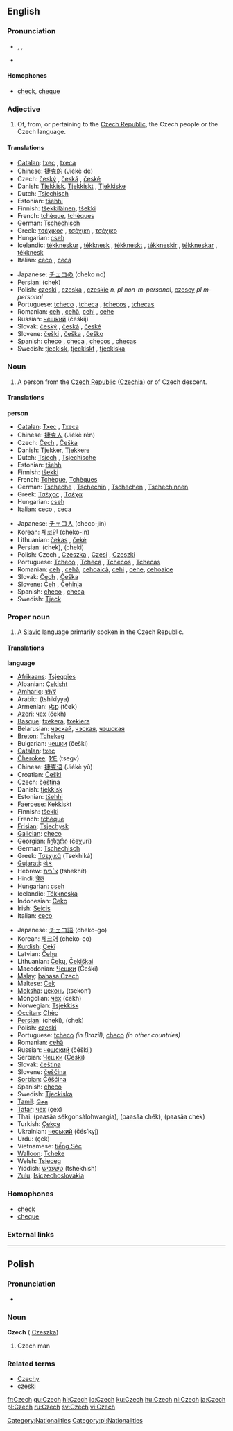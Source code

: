 {{interwiktionary|code=cs}}
==English==

===Pronunciation===
*{{AHD|chĕk}}, {{IPA|/ʧek/}}, {{SAMPA|/tSek/}}
*{{audio|en-us-Czech.ogg|Audio (US)}}

====Homophones====
*[[check]], [[cheque]]

===Adjective===
{{en-adj|-}}

# Of, from, or pertaining to the [[Czech Republic]], the Czech people or the Czech language.

====Translations====
{{top}}
*[[Catalan]]: [[txec]] {{m}}, [[txeca]] {{f}}
*Chinese: [[捷克的]] (Jiékè de)
*Czech: [[český]] {{m}}, [[česká]] {{f}}, [[české]] {{n}}
*Danish: [[Tjekkisk]], [[Tjekkiskt]] {{n}}, [[Tjekkiske]] {{p}}
*Dutch: [[Tsjechisch]]
*Estonian: [[tšehhi]]
*Finnish: [[tšekkiläinen]], [[tšekki]]
*French: [[tchèque]], [[tchèques]] {{p}}
*German: [[Tschechisch]]
*Greek: [[τσέχικος]] {{m}}, [[τσέχικη]] {{f}}, [[τσέχικο]] {{n}}
*Hungarian: [[cseh]]
*Icelandic: [[tékkneskur]] {{m}}, [[tékknesk]] {{f}}, [[tékkneskt]] {{n}}, [[tékkneskir]] {{m}} {{p}},  [[tékkneskar]] {{f}} {{p}}, [[tékknesk]] {{n}} {{p}}
*Italian: [[ceco]] {{m}}, [[ceca]] {{f}}
{{mid}}
*Japanese: [[チェコ]]の (cheko no)
*Persian: {{FAchar|[[چک]]}} (chek)
*Polish: [[czeski]] {{m}}, [[czeska]] {{f}}, [[czeskie]] ''n, pl non-m-personal'', [[czescy]] ''pl m-personal''
*Portuguese: [[tcheco]] {{m}}, [[tcheca]] {{f}}, [[tchecos]] {{m}} {{p}}, [[tchecas]] {{f}} {{p}}
*Romanian: [[ceh]] {{m}}, [[cehă]], [[cehi]] {{p}}, [[cehe]] {{f}} {{p}}
*Russian: [[чешкий]] (češkij)
*Slovak: [[český]] {{m}}, [[česká]] {{f}}, [[české]] {{n}}
*Slovene: [[češki]] {{m}}, [[češka]] {{f}}, [[češko]] {{n}}
*Spanish: [[checo]] {{m}}, [[checa]] {{f}}, [[checos]] {{m}} {{p}}, [[checas]] {{f}} {{p}}
*Swedish: [[tjeckisk]], [[tjeckiskt]] {{n}}, [[tjeckiska]] {{p}}
{{bottom}}

===Noun===
{{wikipedia}}
{{en-noun}}

# A person from the [[Czech Republic]] ([[Czechia]]) or of Czech descent.

====Translations====
'''person'''
{{top}}
*[[Catalan]]: [[Txec]] {{m}}, [[Txeca]] {{f}}
*Chinese: [[捷克人]] (Jiékè rén)
*Czech: [[Čech]] {{m}}, [[Češka]] {{f}}
*Danish: [[Tjekker]], [[Tjekkere]] {{p}}
*Dutch: [[Tsjech]] {{m}}, [[Tsjechische]] {{f}}
*Estonian: [[tšehh]]
*Finnish: [[tšekki]]
*French: [[Tchèque]], [[Tchèques]] {{p}}
*German: [[Tscheche]] {{m}}, [[Tschechin]] {{f}}, [[Tschechen]] {{m}} {{p}}, [[Tschechinnen]] {{f}} {{p}}
*Greek: [[Τσέχος]] {{m}}, [[Τσέχα]] {{f}}
*Hungarian: [[cseh]]
*Italian: [[ceco]] {{m}}, [[ceca]] {{f}}
{{mid}}
*Japanese: [[チェコ人]] (checo-jin)
*Korean: [[체코인]] (cheko-in)
*Lithuanian: [[čekas]] {{m}}, [[čekė]] {{f}}
*Persian: {{FAchar|[[چک]]}} (chek), {{FAchar|[[چکی]]}} (cheki)
*Polish: Czech {{m}}, [[Czeszka]] {{f}}, [[Czesi]] {{m}} {{p}}, [[Czeszki]] {{f}} {{p}}
*Portuguese: [[Tcheco]] {{m}}, [[Tcheca]] {{f}}, [[Tchecos]] {{m}} {{p}}, [[Tchecas]] {{f}} {{p}}
*Romanian: [[ceh]] {{m}}, [[cehă]], [[cehoaică]], [[cehi]] {{m}} {{p}}, [[cehe]], [[cehoaice]] {{f}} {{p}}
*Slovak: [[Čech]] {{m}}, [[Češka]] {{f}}
*Slovene: [[Čeh]] {{m}}, [[Čehinja]] {{f}}
*Spanish: [[checo]] {{m}}, [[checa]] {{f}}
*Swedish: [[Tjeck]]
{{bottom}}

===Proper noun===
{{en-proper noun}}

# A [[Slavic]] language primarily spoken in the Czech Republic.

====Translations====
'''language'''
{{top}}
*[[Afrikaans]]: [[Tsjeggies]]
*Albanian: [[Çekisht]]
*[[Amharic]]: [[ቼክኛ]]
*Arabic: {{ARchar|[[تشيكية]]}} (tshikíyya) {{f}}
*Armenian: [[չեք]] (tček)
*[[Azeri]]: [[чех]] (čekh)
*[[Basque]]: [[txekera]], [[txekiera]]
*Belarusian: [[чэскай]], [[чэская]], [[чэшская]]
*[[Breton]]: [[Tchekeg]]
*Bulgarian: [[чешки]] (češki)
*[[Catalan]]: [[txec]]
*[[Cherokee]]: [[ᏤᎬ]] (tsegv)
*Chinese: [[捷克语]] (Jiékè yǔ)
*Croatian: [[Češki]]
*Czech: [[čeština]] {{f}}
*Danish: [[tjekkisk]] 
*Estonian: [[tšehhi]] 
*[[Faeroese]]: [[Kekkiskt]] 
*Finnish: [[tšekki]]
*French: [[tchèque]]
*[[Frisian]]: [[Tsjechysk]]
*[[Galician]]: [[checo]]
*Georgian: [[ჩეხური]] (čeχuri)
*German: [[Tschechisch]] {{n}}
*Greek: [[Τσεχικά]] (Tsekhiká) {{n}} {{p}}
*[[Gujarati]]: [[ચેક]]
*Hebrew: [[צ׳כית]] (tshekhít)
*Hindi: [[चेक]]
*Hungarian: [[cseh]]
*Icelandic: [[Tékkneska]]
*Indonesian: [[Ceko]]
*Irish: [[Seicis]]
*Italian: [[ceco]] {{m}}
{{mid}}
*Japanese: [[チェコ語]] (cheko-go)
*Korean: [[체크어]] (cheko-eo)
*[[Kurdish]]: [[Çekî]]
*Latvian: [[Čehu]]
*Lithuanian: [[Čekų]], [[Čekiškai]]
*Macedonian: [[Чешки]] (Češki)
*[[Malay]]: [[bahasa Czech]]
*Maltese: [[Ċek]]
*[[Moksha]]: [[цеконь]] (tsekon’)
*Mongolian: [[чех]] (čekh)
*Norwegian: [[Tsjekkisk]] 
*[[Occitan]]: [[Chèc]] 
*[[Persian]]: {{FAchar|[[چکى]]}} (cheki), {{FAchar|[[چک]]}} (chek)
*Polish: [[czeski]] {{m}}
*Portuguese: [[tcheco]] ''(in Brazil)'', [[checo]] ''(in other countries)''
*Romanian: [[cehă]]
*Russian: [[чешский]] (čéškij)
*Serbian: [[Чешки]] ([[Češki]])
*Slovak: [[čeština]] {{f}}
*Slovene: [[češčina]] {{f}}
*[[Sorbian]]: [[Čěšćina]]
*Spanish: [[checo]] {{m}}
*Swedish: [[Tjeckiska]]
*[[Tamil]]: [[செக]]
*[[Tatar]]: [[чех]] (çex)
*Thai: {{THchar|[[ภาษาเซ็คโกฯ]]}} (paasăa sékgohsàlohwaagia), {{THchar|[[ภาษาเชค]]}} (paasăa chêk), {{THchar|[[ภาษาเช็ก]]}} (paasăa chék)
*Turkish: [[Çekçe]]
*Ukrainian: [[чеський]] (čés’kyj)
*Urdu: {{URchar|[[چيک]]}} (çek)
*Vietnamese: [[tiếng Séc]]
*[[Walloon]]: [[Tcheke]]
*Welsh: [[Tsieceg]]
*Yiddish: [[טשעכיש]] (tshekhish)
*[[Zulu]]: [[Isiczechoslovakia]]
{{bottom}}

===Homophones===
*[[check]]
*[[cheque]]

===External links===
{{ethnologue|code=ces}}

----

==Polish==

===Pronunciation===
*{{IPAchar|/tʂex/}}

===Noun===
'''Czech''' {{m}} ({{f}} [[Czeszka]])

# Czech man

===Related terms===
*[[Czechy]]
*[[czeski]]

[[Category:Nationalities]]
[[Category:pl:Nationalities]]

[[fr:Czech]]
[[gu:Czech]]
[[hi:Czech]]
[[io:Czech]]
[[ku:Czech]]
[[hu:Czech]]
[[nl:Czech]]
[[ja:Czech]]
[[pl:Czech]]
[[ru:Czech]]
[[sv:Czech]]
[[vi:Czech]]